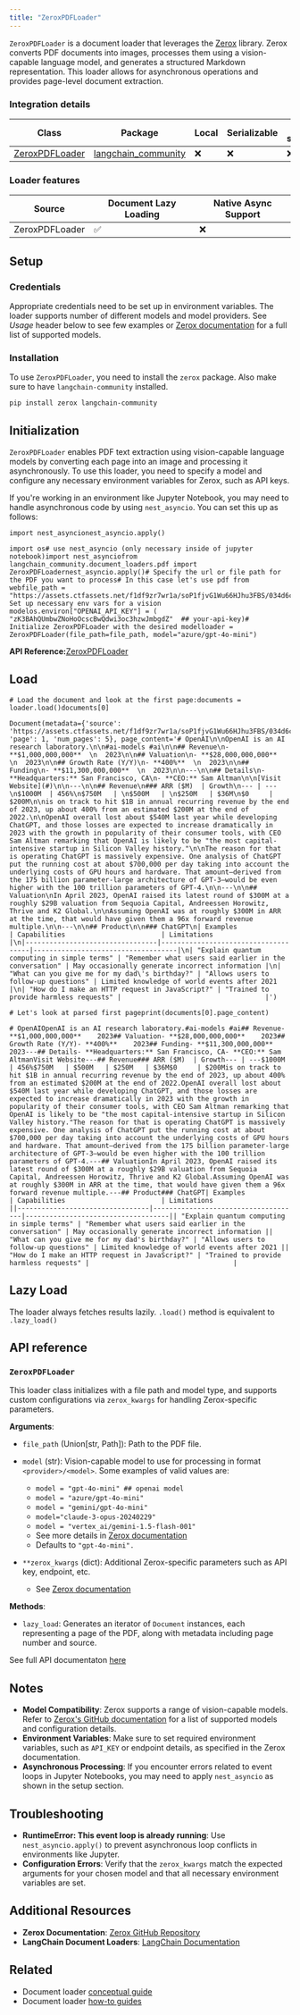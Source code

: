 ```yaml
---
title: "ZeroxPDFLoader"
---
```


`ZeroxPDFLoader` is a document loader that leverages the [Zerox](https://github.com/getomni-ai/zerox) library. Zerox converts PDF documents into images, processes them using a vision-capable language model, and generates a structured Markdown representation. This loader allows for asynchronous operations and provides page-level document extraction.

### Integration details

| Class                                                                                                                                                | Package                                                                                 | Local | Serializable | JS support |
| ---------------------------------------------------------------------------------------------------------------------------------------------------- | --------------------------------------------------------------------------------------- | ----- | ------------ | ---------- |
| [ZeroxPDFLoader](https://python.langchain.com/api_reference/community/document_loaders/langchain_community.document_loaders.pdf.ZeroxPDFLoader.html) | [langchain\_community](https://python.langchain.com/api_reference/community/index.html) | ❌     | ❌            | ❌          |

### Loader features

| Source         | Document Lazy Loading | Native Async Support |
| -------------- | --------------------- | -------------------- |
| ZeroxPDFLoader | ✅                     | ❌                    |

## Setup

### Credentials

Appropriate credentials need to be set up in environment variables. The loader supports number of different models and model providers. See *Usage* header below to see few examples or [Zerox documentation](https://github.com/getomni-ai/zerox) for a full list of supported models.

### Installation

To use `ZeroxPDFLoader`, you need to install the `zerox` package. Also make sure to have `langchain-community` installed.

```
pip install zerox langchain-community
```

## Initialization

`ZeroxPDFLoader` enables PDF text extraction using vision-capable language models by converting each page into an image and processing it asynchronously. To use this loader, you need to specify a model and configure any necessary environment variables for Zerox, such as API keys.

If you're working in an environment like Jupyter Notebook, you may need to handle asynchronous code by using `nest_asyncio`. You can set this up as follows:

```
import nest_asyncionest_asyncio.apply()
```

```
import os# use nest_asyncio (only necessary inside of jupyter notebook)import nest_asynciofrom langchain_community.document_loaders.pdf import ZeroxPDFLoadernest_asyncio.apply()# Specify the url or file path for the PDF you want to process# In this case let's use pdf from webfile_path = "https://assets.ctfassets.net/f1df9zr7wr1a/soP1fjvG1Wu66HJhu3FBS/034d6ca48edb119ae77dec5ce01a8612/OpenAI_Sacra_Teardown.pdf"# Set up necessary env vars for a vision modelos.environ["OPENAI_API_KEY"] = (    "zK3BAhQUmbwZNoHoOcscBwQdwi3oc3hzwJmbgdZ"  ## your-api-key)# Initialize ZeroxPDFLoader with the desired modelloader = ZeroxPDFLoader(file_path=file_path, model="azure/gpt-4o-mini")
```

**API Reference:**[ZeroxPDFLoader](https://python.langchain.com/api_reference/community/document_loaders/langchain_community.document_loaders.pdf.ZeroxPDFLoader.html)

## Load

```
# Load the document and look at the first page:documents = loader.load()documents[0]
```

```
Document(metadata={'source': 'https://assets.ctfassets.net/f1df9zr7wr1a/soP1fjvG1Wu66HJhu3FBS/034d6ca48edb119ae77dec5ce01a8612/OpenAI_Sacra_Teardown.pdf', 'page': 1, 'num_pages': 5}, page_content='# OpenAI\n\nOpenAI is an AI research laboratory.\n\n#ai-models #ai\n\n## Revenue\n- **$1,000,000,000**  \n  2023\n\n## Valuation\n- **$28,000,000,000**  \n  2023\n\n## Growth Rate (Y/Y)\n- **400%**  \n  2023\n\n## Funding\n- **$11,300,000,000**  \n  2023\n\n---\n\n## Details\n- **Headquarters:** San Francisco, CA\n- **CEO:** Sam Altman\n\n[Visit Website](#)\n\n---\n\n## Revenue\n### ARR ($M)  | Growth\n--- | ---\n$1000M  | 456%\n$750M   | \n$500M   | \n$250M   | $36M\n$0     | $200M\n\nis on track to hit $1B in annual recurring revenue by the end of 2023, up about 400% from an estimated $200M at the end of 2022.\n\nOpenAI overall lost about $540M last year while developing ChatGPT, and those losses are expected to increase dramatically in 2023 with the growth in popularity of their consumer tools, with CEO Sam Altman remarking that OpenAI is likely to be "the most capital-intensive startup in Silicon Valley history."\n\nThe reason for that is operating ChatGPT is massively expensive. One analysis of ChatGPT put the running cost at about $700,000 per day taking into account the underlying costs of GPU hours and hardware. That amount—derived from the 175 billion parameter-large architecture of GPT-3—would be even higher with the 100 trillion parameters of GPT-4.\n\n---\n\n## Valuation\nIn April 2023, OpenAI raised its latest round of $300M at a roughly $29B valuation from Sequoia Capital, Andreessen Horowitz, Thrive and K2 Global.\n\nAssuming OpenAI was at roughly $300M in ARR at the time, that would have given them a 96x forward revenue multiple.\n\n---\n\n## Product\n\n### ChatGPT\n| Examples                       | Capabilities                        | Limitations                        |\n|---------------------------------|-------------------------------------|------------------------------------|\n| "Explain quantum computing in simple terms" | "Remember what users said earlier in the conversation" | May occasionally generate incorrect information |\n| "What can you give me for my dad\'s birthday?" | "Allows users to follow-up questions" | Limited knowledge of world events after 2021 |\n| "How do I make an HTTP request in JavaScript?" | "Trained to provide harmless requests" |                                    |')
```

```
# Let's look at parsed first pageprint(documents[0].page_content)
```

```
# OpenAIOpenAI is an AI research laboratory.#ai-models #ai## Revenue- **$1,000,000,000**    2023## Valuation- **$28,000,000,000**    2023## Growth Rate (Y/Y)- **400%**    2023## Funding- **$11,300,000,000**    2023---## Details- **Headquarters:** San Francisco, CA- **CEO:** Sam AltmanVisit Website---## Revenue### ARR ($M)  | Growth--- | ---$1000M  | 456%$750M   | $500M   | $250M   | $36M$0     | $200Mis on track to hit $1B in annual recurring revenue by the end of 2023, up about 400% from an estimated $200M at the end of 2022.OpenAI overall lost about $540M last year while developing ChatGPT, and those losses are expected to increase dramatically in 2023 with the growth in popularity of their consumer tools, with CEO Sam Altman remarking that OpenAI is likely to be "the most capital-intensive startup in Silicon Valley history."The reason for that is operating ChatGPT is massively expensive. One analysis of ChatGPT put the running cost at about $700,000 per day taking into account the underlying costs of GPU hours and hardware. That amount—derived from the 175 billion parameter-large architecture of GPT-3—would be even higher with the 100 trillion parameters of GPT-4.---## ValuationIn April 2023, OpenAI raised its latest round of $300M at a roughly $29B valuation from Sequoia Capital, Andreessen Horowitz, Thrive and K2 Global.Assuming OpenAI was at roughly $300M in ARR at the time, that would have given them a 96x forward revenue multiple.---## Product### ChatGPT| Examples                       | Capabilities                        | Limitations                        ||---------------------------------|-------------------------------------|------------------------------------|| "Explain quantum computing in simple terms" | "Remember what users said earlier in the conversation" | May occasionally generate incorrect information || "What can you give me for my dad's birthday?" | "Allows users to follow-up questions" | Limited knowledge of world events after 2021 || "How do I make an HTTP request in JavaScript?" | "Trained to provide harmless requests" |                                    |
```

## Lazy Load

The loader always fetches results lazily. `.load()` method is equivalent to `.lazy_load()`

## API reference

### `ZeroxPDFLoader`

This loader class initializes with a file path and model type, and supports custom configurations via `zerox_kwargs` for handling Zerox-specific parameters.

**Arguments**:

* `file_path` (Union\[str, Path]): Path to the PDF file.

* `model` (str): Vision-capable model to use for processing in format `<provider>/<model>`. Some examples of valid values are:

  * `model = "gpt-4o-mini" ## openai model`
  * `model = "azure/gpt-4o-mini"`
  * `model = "gemini/gpt-4o-mini"`
  * `model="claude-3-opus-20240229"`
  * `model = "vertex_ai/gemini-1.5-flash-001"`
  * See more details in [Zerox documentation](https://github.com/getomni-ai/zerox)
  * Defaults to `"gpt-4o-mini".`

* `**zerox_kwargs` (dict): Additional Zerox-specific parameters such as API key, endpoint, etc.
  * See [Zerox documentation](https://github.com/getomni-ai/zerox)

**Methods**:

* `lazy_load`: Generates an iterator of `Document` instances, each representing a page of the PDF, along with metadata including page number and source.

See full API documentaton [here](https://python.langchain.com/api_reference/community/document_loaders/langchain_community.document_loaders.pdf.ZeroxPDFLoader.html)

## Notes

* **Model Compatibility**: Zerox supports a range of vision-capable models. Refer to [Zerox's GitHub documentation](https://github.com/getomni-ai/zerox) for a list of supported models and configuration details.
* **Environment Variables**: Make sure to set required environment variables, such as `API_KEY` or endpoint details, as specified in the Zerox documentation.
* **Asynchronous Processing**: If you encounter errors related to event loops in Jupyter Notebooks, you may need to apply `nest_asyncio` as shown in the setup section.

## Troubleshooting

* **RuntimeError: This event loop is already running**: Use `nest_asyncio.apply()` to prevent asynchronous loop conflicts in environments like Jupyter.
* **Configuration Errors**: Verify that the `zerox_kwargs` match the expected arguments for your chosen model and that all necessary environment variables are set.

## Additional Resources

* **Zerox Documentation**: [Zerox GitHub Repository](https://github.com/getomni-ai/zerox)
* **LangChain Document Loaders**: [LangChain Documentation](https://python.langchain.com/oss/integrations/document_loaders/)

## Related

* Document loader [conceptual guide](/oss/concepts/document_loaders)
* Document loader [how-to guides](/oss/how_to/#document-loaders)
